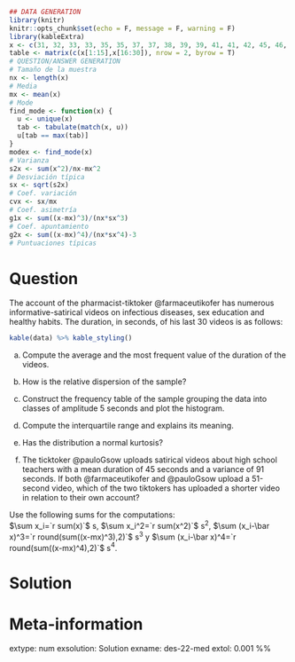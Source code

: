 
```r
## DATA GENERATION
library(knitr)
knitr::opts_chunk$set(echo = F, message = F, warning = F)
library(kableExtra)
x <- c(31, 32, 33, 33, 35, 35, 37, 37, 38, 39, 39, 41, 41, 42, 45, 46, 46, 47, 48, 48, 48, 52, 52, 54, 55, 55, 56, 57, 59, 61)
table <- matrix(c(x[1:15],x[16:30]), nrow = 2, byrow = T)
# QUESTION/ANSWER GENERATION
# Tamaño de la muestra
nx <- length(x)
# Media
mx <- mean(x)
# Mode
find_mode <- function(x) {
  u <- unique(x)
  tab <- tabulate(match(x, u))
  u[tab == max(tab)]
}
modex <- find_mode(x)
# Varianza
s2x <- sum(x^2)/nx-mx^2
# Desviación típica
sx <- sqrt(s2x)
# Coef. variación
cvx <- sx/mx
# Coef. asimetría
g1x <- sum((x-mx)^3)/(nx*sx^3)
# Coef. apuntamiento
g2x <- sum((x-mx)^4)/(nx*sx^4)-3
# Puntuaciones típicas
```

Question
========
The account of the pharmacist-tiktoker @farmaceutikofer has numerous informative-satirical videos on infectious diseases, sex education and healthy habits. The duration, in seconds, of his last 30 videos is as follows:

```r
kable(data) %>% kable_styling()
```


a. Compute the average and the most frequent value of the duration of the videos.

a. How is the relative dispersion of the sample?

a. Construct the frequency table of the sample grouping the data into classes of amplitude 5 seconds and plot the histogram.

a. Compute the interquartile range and explains its meaning.

a. Has the distribution a normal kurtosis?

a. The ticktoker @pauloGsow uploads satirical videos about high school teachers with a mean duration of 45 seconds and a variance of 91 seconds. If both @farmaceutikofer and @pauloGsow upload a 51-second video, which of the two tiktokers has uploaded a shorter video in relation to their own account?


Use the following sums for the computations:  
$\sum x_i=`r sum(x)`$ s, $\sum x_i^2=`r sum(x^2)`$ s$^2$, $\sum (x_i-\bar x)^3=`r round(sum((x-mx)^3),2)`$ s$^3$ y $\sum (x_i-\bar x)^4=`r round(sum((x-mx)^4),2)`$  s$^4$.

Solution
========


Meta-information 
================
extype: num
exsolution: Solution
exname: des-22-med
extol: 0.001
%% \degree{Nutrition}
 
